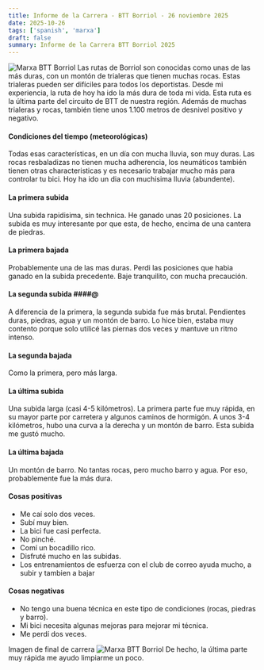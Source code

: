 ```yaml
---
title: Informe de la Carrera - BTT Borriol - 26 noviembre 2025
date: 2025-10-26
tags: ['spanish', 'marxa']
draft: false
summary: Informe de la Carrera BTT Borriol 2025
---
```


![Marxa BTT Borriol](/static/images/marxa-btt-borriol.jpg)
Las rutas de Borriol son conocidas como unas de las más duras, con un montón de trialeras que tienen muchas rocas.
Estas trialeras pueden ser difíciles para todos los deportistas. Desde mi experiencia, la ruta de hoy ha ido la más dura de toda mi vida.
Esta ruta es la última parte del circuito de BTT de nuestra región.
Además de muchas trialeras y rocas, también tiene unos 1.100 metros de desnivel positivo y negativo.

#### Condiciones del tiempo (meteorológicas)

Todas esas características, en un día con mucha lluvia, son muy duras. Las rocas resbaladizas no tienen mucha adherencia, los neumáticos también tienen otras characteristicas y es necesario trabajar mucho más para controlar tu bici.
Hoy ha ido un dia con muchisima lluvia (abundente).

#### La primera subida

Una subida rapidisima, sin technica. He ganado unas 20 posiciones. La subida es muy interesante por que esta, de hecho, encima de una cantera de piedras.

#### La primera bajada

Probablemente una de las mas duras. Perdi las posiciones que habia ganado en la subida precedente. Baje tranquilito, con mucha precaución.

#### La segunda subida ####@

A diferencia de la primera, la segunda subida fue más brutal. Pendientes duras, piedras, agua y un montón de barro.
Lo hice bien, estaba muy contento porque solo utilicé las piernas dos veces y mantuve un ritmo intenso.

#### La segunda bajada

Como la primera, pero más larga.

#### La última subida

Una subida larga (casi 4-5 kilómetros).
La primera parte fue muy rápida, en su mayor parte por carretera y algunos caminos de hormigón.
A unos 3-4 kilómetros, hubo una curva a la derecha y un montón de barro.
Esta subida me gustó mucho.

#### La última bajada

Un montón de barro. No tantas rocas, pero mucho barro y agua.
Por eso, probablemente fue la más dura.

#### Cosas positivas

- Me caí solo dos veces.
- Subí muy bien.
- La bici fue casi perfecta.
- No pinché.
- Comí un bocadillo rico.
- Disfruté mucho en las subidas.
- Los entrenamientos de esfuerza con el club de correo ayuda mucho, a subir y tambien a bajar

#### Cosas negativas

- No tengo una buena técnica en este tipo de condiciones (rocas, piedras y barro).
- Mi bici necesita algunas mejoras para mejorar mi técnica.
- Me perdí dos veces.

Imagen de final de carrera
![Marxa BTT Borriol](/static/images/alexandru_bran_after_race.jpeg)
De hecho, la última parte muy rápida me ayudo limpiarme un poco.
